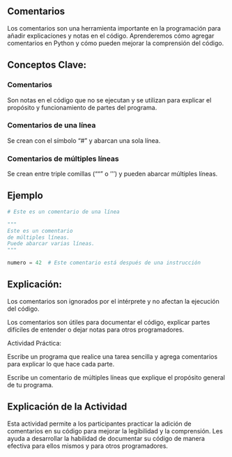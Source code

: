 ## Comentarios

Los comentarios son una herramienta importante en la programación para añadir explicaciones y notas en el código. Aprenderemos cómo agregar comentarios en Python y cómo pueden mejorar la comprensión del código.

## Conceptos Clave:

### Comentarios

Son notas en el código que no se ejecutan y se utilizan para explicar el propósito y funcionamiento de partes del programa.

### Comentarios de una línea

Se crean con el símbolo "#" y abarcan una sola línea.

### Comentarios de múltiples líneas

Se crean entre triple comillas (""" o ''') y pueden abarcar múltiples líneas.

## Ejemplo

```python
# Este es un comentario de una línea

"""
Este es un comentario
de múltiples líneas.
Puede abarcar varias líneas.
"""

numero = 42  # Este comentario está después de una instrucción
```

## Explicación:

Los comentarios son ignorados por el intérprete y no afectan la ejecución del código.

Los comentarios son útiles para documentar el código, explicar partes difíciles de entender o dejar notas para otros programadores.

::: {.callout-important}

Actividad Práctica:

Escribe un programa que realice una tarea sencilla y agrega comentarios para explicar lo que hace cada parte.

Escribe un comentario de múltiples líneas que explique el propósito general de tu programa.
::: 

## Explicación de la Actividad

Esta actividad permite a los participantes practicar la adición de comentarios en su código para mejorar la legibilidad y la comprensión. Les ayuda a desarrollar la habilidad de documentar su código de manera efectiva para ellos mismos y para otros programadores.

